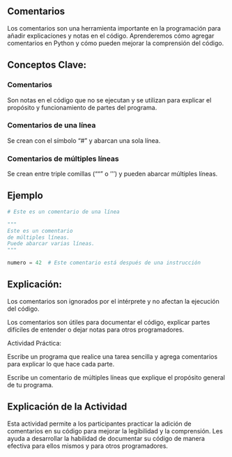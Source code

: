 ## Comentarios

Los comentarios son una herramienta importante en la programación para añadir explicaciones y notas en el código. Aprenderemos cómo agregar comentarios en Python y cómo pueden mejorar la comprensión del código.

## Conceptos Clave:

### Comentarios

Son notas en el código que no se ejecutan y se utilizan para explicar el propósito y funcionamiento de partes del programa.

### Comentarios de una línea

Se crean con el símbolo "#" y abarcan una sola línea.

### Comentarios de múltiples líneas

Se crean entre triple comillas (""" o ''') y pueden abarcar múltiples líneas.

## Ejemplo

```python
# Este es un comentario de una línea

"""
Este es un comentario
de múltiples líneas.
Puede abarcar varias líneas.
"""

numero = 42  # Este comentario está después de una instrucción
```

## Explicación:

Los comentarios son ignorados por el intérprete y no afectan la ejecución del código.

Los comentarios son útiles para documentar el código, explicar partes difíciles de entender o dejar notas para otros programadores.

::: {.callout-important}

Actividad Práctica:

Escribe un programa que realice una tarea sencilla y agrega comentarios para explicar lo que hace cada parte.

Escribe un comentario de múltiples líneas que explique el propósito general de tu programa.
::: 

## Explicación de la Actividad

Esta actividad permite a los participantes practicar la adición de comentarios en su código para mejorar la legibilidad y la comprensión. Les ayuda a desarrollar la habilidad de documentar su código de manera efectiva para ellos mismos y para otros programadores.

